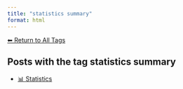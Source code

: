 ```yaml
---
title: "statistics summary"
format: html
---
```


[⬅ Return to All Tags](../tags.qmd)

## Posts with the tag **statistics summary**

- [📊 Statistics](/posts/statistics/index.html)
